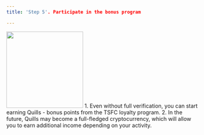 ```yaml
---
title: 'Step 5'. Participate in the bonus program

---
```

<img height="200" src="https://i.imgur.com/4wGSxbf.jpeg" />
1. Even without full verification, you can start earning Quills - bonus points from the TSFC loyalty program.
2. In the future, Quills may become a full-fledged cryptocurrency, which will allow you to earn additional income depending on your activity.